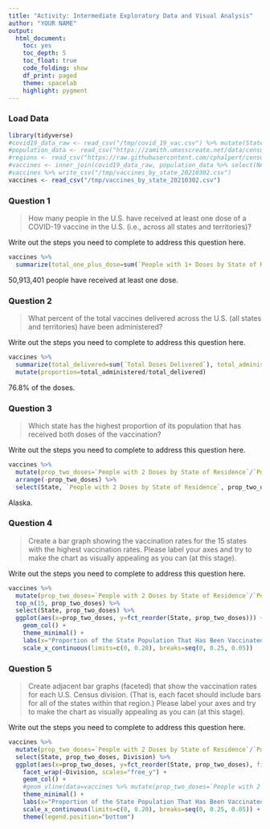 ```yaml
---
title: "Activity: Intermediate Exploratory Data and Visual Analysis"
author: "YOUR NAME"
output:
  html_document:
    toc: yes
    toc_depth: 5
    toc_float: true
    code_folding: show
    df_print: paged
    theme: spacelab
    highlight: pygment
---
```


### Load Data

```r
library(tidyverse)
#covid19_data_raw <- read_csv("/tmp/covid_19_vac.csv") %>% mutate(State=recode(State, "New York State"="New York")) # https://covid.cdc.gov/covid-data-tracker/#vaccinations as of March 2, 2021
#population_data <- read_csv("https://zamith.umasscreate.net/data/census_population_estimate_2019.csv")
#regions <- read_csv("https://raw.githubusercontent.com/cphalpert/census-regions/master/us%20census%20bureau%20regions%20and%20divisions.csv")
#vaccines <- inner_join(covid19_data_raw, population_data %>% select(NAME, POPESTIMATE2019) %>% rename(`Population Estimate in 2019`=POPESTIMATE2019), by=c("State"="NAME")) %>% inner_join(regions, by=c("State")) %>% select(-`State Code`)
#vaccines %>% write_csv("/tmp/vaccines_by_state_20210302.csv")
vaccines <- read_csv("/tmp/vaccines_by_state_20210302.csv")
```

### Question 1

> How many people in the U.S. have received at least one dose of a COVID-19 vaccine in the U.S. (i.e., across all states and territories)?

Write out the steps you need to complete to address this question here.

```r
vaccines %>%
  summarize(total_one_plus_dose=sum(`People with 1+ Doses by State of Residence`))
```

50,913,401 people have received at least one dose.

### Question 2

> What percent of the total vaccines delivered across the U.S. (all states and territories) have been administered?

Write out the steps you need to complete to address this question here.

```r
vaccines %>%
  summarize(total_delivered=sum(`Total Doses Delivered`), total_administered=sum(`Total Doses Administered by State where Administered`)) %>%
  mutate(proportion=total_administered/total_delivered)
```

76.8% of the doses.

### Question 3

> Which state has the highest proportion of its population that has received both doses of the vaccination?

Write out the steps you need to complete to address this question here.

```r
vaccines %>%
  mutate(prop_two_doses=`People with 2 Doses by State of Residence`/`Population Estimate in 2019`) %>%
  arrange(-prop_two_doses) %>%
  select(State, `People with 2 Doses by State of Residence`, prop_two_doses)
```

Alaska.

### Question 4

> Create a bar graph showing the vaccination rates for the 15 states with the highest vaccination rates. Please label your axes and try to make the chart as visually appealing as you can (at this stage).

Write out the steps you need to complete to address this question here.

```r
vaccines %>%
  mutate(prop_two_doses=`People with 2 Doses by State of Residence`/`Population Estimate in 2019`) %>%
  top_n(15, prop_two_doses) %>%
  select(State, prop_two_doses) %>%
  ggplot(aes(x=prop_two_doses, y=fct_reorder(State, prop_two_doses))) +
    geom_col() +
    theme_minimal() +
    labs(x="Proportion of the State Population That Has Been Vaccinated", y="State", title="States With the Highest Vaccination Rates", caption="Source: Centers for Disease Control, U.S. Census Bureau") +
    scale_x_continuous(limits=c(0, 0.20), breaks=seq(0, 0.25, 0.05))
```
### Question 5

> Create adjacent bar graphs (faceted) that show the vaccination rates for each U.S. Census division. (That is, each facet should include bars for all of the states within that region.) Please label your axes and try to make the chart as visually appealing as you can (at this stage).

Write out the steps you need to complete to address this question here.

```r
vaccines %>%
  mutate(prop_two_doses=`People with 2 Doses by State of Residence`/`Population Estimate in 2019`) %>%
  select(State, prop_two_doses, Division) %>%
  ggplot(aes(x=prop_two_doses, y=fct_reorder(State, prop_two_doses), fill=prop_two_doses)) +
    facet_wrap(~Division, scales="free_y") +
    geom_col() +
    #geom_vline(data=vaccines %>% mutate(prop_two_doses=`People with 2 Doses by State of Residence`/`Population Estimate in 2019`) %>% group_by(Division) %>% summarize(mean_prop_two_doses=mean(prop_two_doses)), aes(xintercept=mean_prop_two_doses, group=Division), colour='red') +
    theme_minimal() +
    labs(x="Proportion of the State Population That Has Been Vaccinated", y=element_blank(), title="Vaccination Rates by State and Region", caption="Source: Centers for Disease Control, U.S. Census Bureau") +
    scale_x_continuous(limits=c(0, 0.20), breaks=seq(0, 0.25, 0.05)) +
    theme(legend.position="bottom")
```
